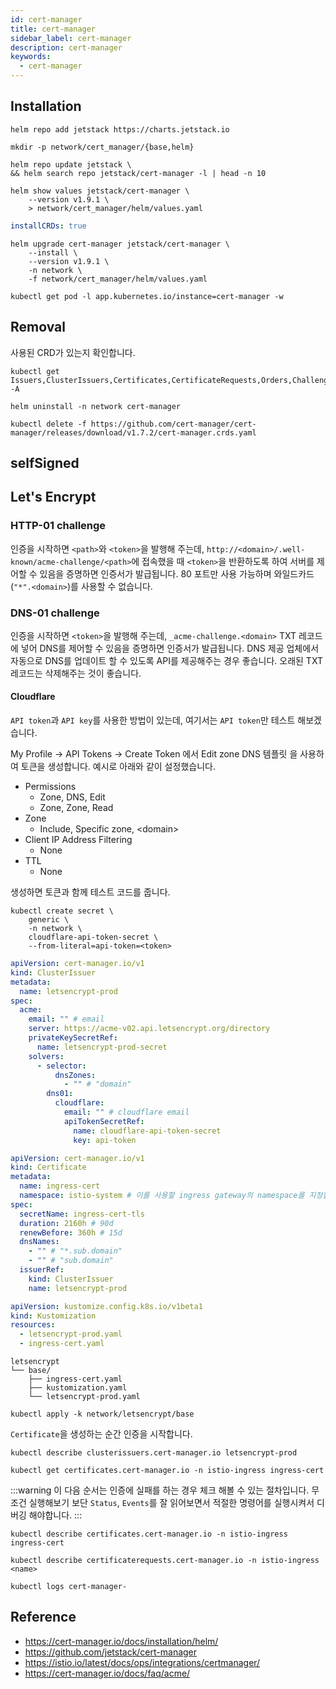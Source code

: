 ```yaml
---
id: cert-manager
title: cert-manager
sidebar_label: cert-manager
description: cert-manager
keywords:
  - cert-manager
---
```


## Installation

```shell
helm repo add jetstack https://charts.jetstack.io
```

```shell
mkdir -p network/cert_manager/{base,helm}
```

```shell
helm repo update jetstack \
&& helm search repo jetstack/cert-manager -l | head -n 10
```

```shell
helm show values jetstack/cert-manager \
    --version v1.9.1 \
    > network/cert_manager/helm/values.yaml
```

```yaml title="network/cert_manager/helm/values.yaml"
installCRDs: true
```

```shell
helm upgrade cert-manager jetstack/cert-manager \
    --install \
    --version v1.9.1 \
    -n network \
    -f network/cert_manager/helm/values.yaml
```

```shell
kubectl get pod -l app.kubernetes.io/instance=cert-manager -w
```

## Removal

사용된 CRD가 있는지 확인합니다.

```shell
kubectl get Issuers,ClusterIssuers,Certificates,CertificateRequests,Orders,Challenges -A
```

```shell
helm uninstall -n network cert-manager
```

```shell
kubectl delete -f https://github.com/cert-manager/cert-manager/releases/download/v1.7.2/cert-manager.crds.yaml
```

## selfSigned

## Let's Encrypt

### HTTP-01 challenge

인증을 시작하면 `<path>`와 `<token>`을 발행해 주는데, `http://<domain>/.well-known/acme-challenge/<path>`에 접속했을 때 `<token>`을 반환하도록 하여 서버를 제어할 수 있음을 증명하면 인증서가 발급됩니다. 80 포트만 사용 가능하며 와일드카드(`"*".<domain>`)를 사용할 수 없습니다.

### DNS-01 challenge

인증을 시작하면 `<token>`을 발행해 주는데, `_acme-challenge.<domain>` TXT 레코드에 넣어 DNS를 제어할 수 있음을 증명하면 인증서가 발급됩니다. DNS 제공 업체에서 자동으로 DNS를 업데이트 할 수 있도록 API를 제공해주는 경우 좋습니다. 오래된 TXT 레코드는 삭제해주는 것이 좋습니다.

#### Cloudflare

`API token`과 `API key`를 사용한 방법이 있는데, 여기서는 `API token`만 테스트 해보겠습니다.

My Profile -\> API Tokens -\> Create Token 에서 Edit zone DNS 템플릿 을 사용하여 토큰을 생성합니다. 예시로 아래와 같이 설정했습니다.

- Permissions
  - Zone, DNS, Edit
  - Zone, Zone, Read
- Zone
  - Include, Specific zone, <domain\>
- Client IP Address Filtering
  - None
- TTL
  - None

생성하면 토큰과 함께 테스트 코드를 줍니다.

```shell
kubectl create secret \
    generic \
    -n network \
    cloudflare-api-token-secret \
    --from-literal=api-token=<token>
```

```yaml title="network/letsencrypt/base/letsencrypt-prod.yaml" {7,14,17}
apiVersion: cert-manager.io/v1
kind: ClusterIssuer
metadata:
  name: letsencrypt-prod
spec:
  acme:
    email: "" # email
    server: https://acme-v02.api.letsencrypt.org/directory
    privateKeySecretRef:
      name: letsencrypt-prod-secret
    solvers:
      - selector:
          dnsZones:
            - "" # "domain"
        dns01:
          cloudflare:
            email: "" # cloudflare email
            apiTokenSecretRef:
              name: cloudflare-api-token-secret
              key: api-token
```

```yaml title="network/letsencrypt/base/ingress-cert.yaml" {11-12}
apiVersion: cert-manager.io/v1
kind: Certificate
metadata:
  name: ingress-cert
  namespace: istio-system # 이를 사용할 ingress gateway의 namespace를 지정합니다.
spec:
  secretName: ingress-cert-tls
  duration: 2160h # 90d
  renewBefore: 360h # 15d
  dnsNames:
    - "" # "*.sub.domain"
    - "" # "sub.domain"
  issuerRef:
    kind: ClusterIssuer
    name: letsencrypt-prod
```

```yaml title="network/letsencrypt/base/kustomization.yaml"
apiVersion: kustomize.config.k8s.io/v1beta1
kind: Kustomization
resources:
  - letsencrypt-prod.yaml
  - ingress-cert.yaml
```

```shell
letsencrypt
└── base/
    ├── ingress-cert.yaml
    ├── kustomization.yaml
    └── letsencrypt-prod.yaml
```

```shell
kubectl apply -k network/letsencrypt/base
```

`Certificate`을 생성하는 순간 인증을 시작합니다.

```shell
kubectl describe clusterissuers.cert-manager.io letsencrypt-prod
```

```shell
kubectl get certificates.cert-manager.io -n istio-ingress ingress-cert
```

:::warning
이 다음 순서는 인증에 실패를 하는 경우 체크 해볼 수 있는 절차입니다. 무조건 실행해보기 보단 `Status`, `Events`를 잘 읽어보면서 적절한 명령어를 실행시켜서 디버깅 해야합니다.
:::

```shell
kubectl describe certificates.cert-manager.io -n istio-ingress ingress-cert
```

```shell
kubectl describe certificaterequests.cert-manager.io -n istio-ingress <name>
```

```shell
kubectl logs cert-manager-
```

## Reference

- https://cert-manager.io/docs/installation/helm/
- https://github.com/jetstack/cert-manager
- https://istio.io/latest/docs/ops/integrations/certmanager/
- https://cert-manager.io/docs/faq/acme/
